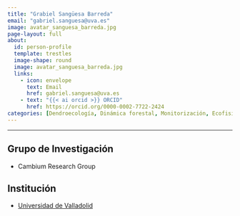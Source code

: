 ```yaml
---
title: "Grabiel Sangüesa Barreda"
email: "gabriel.sanguesa@uva.es"  
image: avatar_sanguesa_barreda.jpg
page-layout: full
about: 
  id: person-profile
  template: trestles
  image-shape: round
  image: avatar_sanguesa_barreda.jpg
  links:
    - icon: envelope
      text: Email
      href: gabriel.sanguesa@uva.es
    - text: "{{< ai orcid >}} ORCID"
      href: https://orcid.org/0000-0002-7722-2424
categories: [Dendroecología, Dinámica forestal, Monitorización, Ecofisiología]
---
```


<hr>

:::{#person-profile}

## Grupo de Investigación
- Cambium Research Group

## Institución
- [Universidad de Valladolid](https://www.uva.es/)

:::

